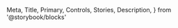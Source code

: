   Meta,
  Title,
  Primary,
  Controls,
  Stories,
  Description,
} from '@storybook/blocks'

<Meta isTemplate />

<Title />

<transitional-styles-toggle />

<Description />

<Primary />

## Public API

<Controls />

## Additional examples and customization options

<Stories />
